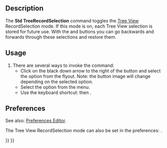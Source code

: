 <languages/>
<translate>

<!--T:1-->
{{Docnav
|[[Std_TreePreSelection|TreePreSelection]]
|[[Std_TreeSingleDocument|TreeSingleDocument]]
|[[Std_View_Menu|Std View Menu]]
|IconL=Std_TreePreSelection.svg
|IconR=Std_TreeSingleDocument.svg
|IconC=Freecad.svg
}}

<!--T:2-->
{{GuiCommand
|Name=Std TreeRecordSelection
|MenuLocation=View → TreeView actions → Record selection
|Workbenches=All
|Shortcut={{KEY|T}} {{KEY|5}}
|Version=0.19
}}

==Description== <!--T:3-->

<!--T:4-->
The '''Std TreeRecordSelection''' command toggles the [[Tree_View|Tree View]] RecordSelection mode. If this mode is on, each Tree View selection is stored for future use. With the {{Button|[[Image:Std_SelBack.svg|16px]]}} and {{Button|[[Image:Std_SelForward.svg|16px]]}} buttons you can go backwards and forwards through these selections and restore them.

==Usage== <!--T:5-->

<!--T:6-->
# There are several ways to invoke the command:
#* Click on the black down arrow to the right of the {{Button|[[Image:Std_TreeSyncView.svg|16px]]}} button and select the {{MenuCommand|Record selection}} option from the flyout. Note: the button image will change depending on the selected option.
#* Select the {{MenuCommand|View → TreeView actions → Record selection}} option from the menu.
#* Use the keyboard shortcut: {{KEY|T}} then {{KEY|5}}.

==Preferences== <!--T:7-->

<!--T:10-->
See also: [[Preferences_Editor|Preferences Editor]].

<!--T:8-->
The Tree View RecordSelection mode can also be set in the preferences: {{MenuCommand|Edit→ Preferences → General → Selection → Record selection in tree view in order to go back/forward using navigation button}}.


<!--T:9-->
{{Docnav
|[[Std_TreePreSelection|TreePreSelection]]
|[[Std_TreeSingleDocument|TreeSingleDocument]]
|[[Std_View_Menu|Std View Menu]]
|IconL=Std_TreePreSelection.svg
|IconR=Std_TreeSingleDocument.svg
|IconC=Freecad.svg
}}

</translate>
{{Std_Base_navi{{#translation:}}}}
{{Userdocnavi{{#translation:}}}}